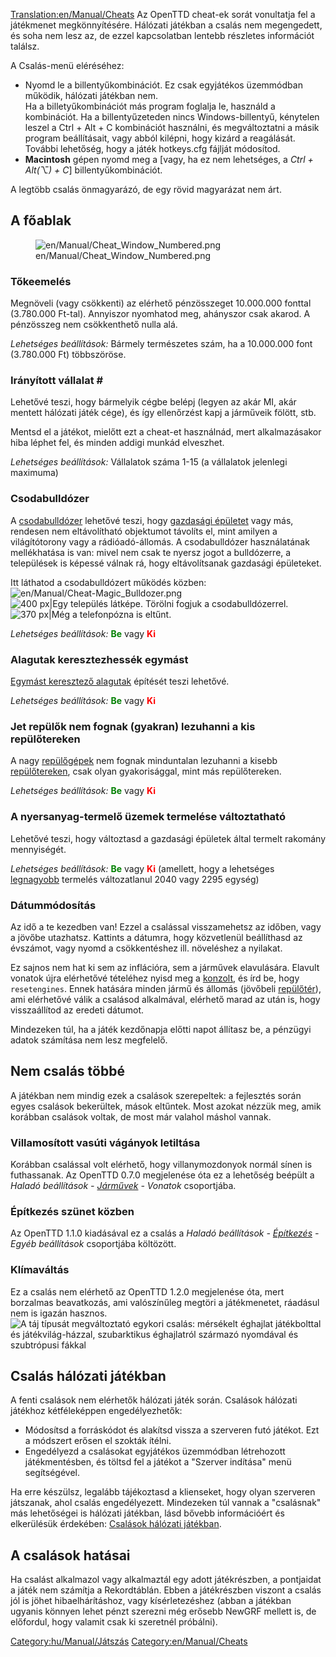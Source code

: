 [[Translation:en/Manual/Cheats]]
{{hu/Manual/Tartalomjegyzék}}{{hu/Figyelmeztetés| Cheat-ek használatával elárulod versenytársaidat. Tartsd szem előtt, hogy egy ilyen szégyenfoltra emlékeztetni fognak akár az örökkévalóságig is (ami azt is jelenti, hogy játékmentésed tárolja a cheat-használatot).}}
Az OpenTTD cheat-ek sorát vonultatja fel a játékmenet megkönnyítésére. Hálózati játékban a csalás nem megengedett, és soha nem lesz az, de ezzel kapcsolatban lentebb részletes információt találsz.


A Csalás-menü eléréséhez:
*Nyomd le a {{en/Keypress|Ctrl|Alt|C}} billentyűkombinációt. Ez csak egyjátékos üzemmódban működik, hálózati játékban nem. <br>Ha a billetyűkombinációt más program foglalja le, használd a {{en/Keypress|Ctrl|Alt|Win|C}} kombinációt. Ha a billentyűzeteden nincs Windows-billentyű, kénytelen leszel a Ctrl + Alt + C kombinációt használni, és megváltoztatni a másik program beállításait, vagy abból kilépni, hogy kizárd a reagálását. További lehetőség, hogy a játék hotkeys.cfg fájlját módosítod.
*'''Macintosh''' gépen nyomd meg a{{en/Keypress|Control|Cmd|C}} [vagy, ha ez nem lehetséges, a ''Ctrl + Alt(⌥) + C''] billentyűkombinációt.

A legtöbb csalás önmagyarázó, de egy rövid magyarázat nem árt.

==A főablak==

[[File:en/Manual/Cheat Window Numbered.png|frame|center]]


===Tőkeemelés===
Megnöveli (vagy csökkenti) az elérhető pénzösszeget 10.000.000 fonttal (3.780.000 Ft-tal). Annyiszor nyomhatod meg, ahányszor csak akarod. A pénzösszeg nem csökkenthető nulla alá.

''Lehetséges beállítások:'' Bármely természetes szám, ha a 10.000.000 font (3.780.000 Ft) többszöröse.

===Irányított vállalat #===
Lehetővé teszi, hogy bármelyik cégbe belépj (legyen az akár MI, akár mentett hálózati játék cége), és így ellenőrzést kapj a járműveik fölött, stb.

Mentsd el a játékot, mielőtt ezt a cheat-et használnád, mert alkalmazásakor hiba léphet fel, és minden addigi munkád elveszhet.

''Lehetséges beállítások:'' Vállalatok száma 1-15 (a vállalatok jelenlegi maximuma)

===Csodabulldózer===
A [[hu/Csodabulldózer|csodabulldózer]] lehetővé teszi, hogy [[hu/Manual/Gazdasági épületek|gazdasági épületet]] vagy más, rendesen nem eltávolítható objektumot távolíts el, mint amilyen a világítótorony vagy a rádióadó-állomás. A csodabulldózer használatának mellékhatása is van: mivel nem csak te nyersz jogot a bulldózerre, a települések is képessé válnak rá, hogy eltávolítsanak gazdasági épületeket. 

Itt láthatod a csodabulldózert működés közben: [[File:en/Manual/Cheat-Magic Bulldozer.png]]
[[File:en/Manual/Town Before.png|thumb|left|400 px|Egy település látképe. Törölni fogjuk a csodabulldózerrel.]]
[[File:en/Manual/Town After.png|thumb|center|370 px|Még a telefonpózna is eltűnt.]]
{{en/-}}

''Lehetséges beállítások:'' <span style="color:green">'''Be'''</span> vagy <span style="color:red">'''Ki'''</span>

===Alagutak keresztezhessék egymást===
[[hu/Keresztező alagutak|Egymást keresztező alagutak]] építését teszi lehetővé.

''Lehetséges beállítások:'' <span style="color:green">'''Be'''</span> vagy <span style="color:red">'''Ki'''</span>

===Jet repülők nem fognak (gyakran) lezuhanni a kis repülőtereken===
A nagy [[hu/Repülőgépek|repülőgépek]] nem fognak minduntalan lezuhanni a kisebb [[hu/Manual/Repülőterek#lezuhanas|repülőtereken]], csak olyan gyakorisággal, mint más repülőtereken.

''Lehetséges beállítások:'' <span style="color:green">'''Be'''</span> vagy <span style="color:red">'''Ki'''</span>

===A nyersanyag-termelő üzemek termelése változtatható===
Lehetővé teszi, hogy változtasd a gazdasági épületek által termelt rakomány mennyiségét.

''Lehetséges beállítások:'' <span style="color:green">'''Be'''</span> vagy <span style="color:red">'''Ki'''</span> (amellett, hogy a lehetséges [[hu/Manual/Game Mechanics/Main Page#az-egyenletes-gazdasag-szabalyai|legnagyobb]] termelés változatlanul 2040 vagy 2295 egység)

===Dátummódosítás===
Az idő a te kezedben van! Ezzel a csalással visszamehetsz az időben, vagy a jövőbe utazhatsz. Kattints a dátumra, hogy közvetlenül beállíthasd az évszámot, vagy nyomd a csökkentéshez ill. növeléshez a nyilakat.

Ez sajnos nem hat ki sem az inflációra, sem a járművek elavulására. Elavult vonatok újra elérhetővé tételéhez nyisd meg a [[hu/Konzol|konzolt]], és írd be, hogy <code>resetengines</code>. Ennek hatására minden jármű és állomás (jövőbeli [[hu/Manual/Repülőterek|repülőtér]]), ami elérhetővé válik a csalásod alkalmával, elérhető marad az után is, hogy visszaállítod az eredeti dátumot.

Mindezeken túl, ha a játék kezdőnapja előtti napot állítasz be, a pénzügyi adatok számítása nem lesz megfelelő.

==Nem csalás többé==
A játékban nem mindig ezek a csalások szerepeltek: a fejlesztés során egyes csalások bekerültek, mások eltűntek. Most azokat nézzük meg, amik korábban csalások voltak, de most már valahol máshol vannak.

===Villamosított vasúti vágányok letiltása===
Korábban csalással volt elérhető, hogy villanymozdonyok normál sínen is futhassanak. Az OpenTTD 0.7.0 megjelenése óta ez a lehetőség beépült a ''Haladó beállítások - [[hu/Haladó beállítások/Járművek#vonatok|Járművek]] - Vonatok'' csoportjába. 

===Építkezés szünet közben===
Az OpenTTD 1.1.0 kiadásával ez a csalás a ''Haladó beállítások - [[hu/Haladó beállítások/Építkezés#epitkezes-egyeb-beallitasok|Építkezés]] - Egyéb beállítások'' csoportjába költözött.

===Klímaváltás===
Ez a csalás nem elérhető az OpenTTD 1.2.0 megjelenése óta, mert borzalmas beavatkozás, ami valószínűleg megtöri a játékmenetet, ráadásul nem is igazán hasznos.
[[File:en/Manual/Switch climate.png|center|frame|A táj típusát megváltoztató egykori csalás: mérsékelt éghajlat játékbolttal és játékvilág-házzal, szubarktikus éghajlatról származó nyomdával és szubtrópusi fákkal]]


==Csalás hálózati játékban==
A fenti csalások nem elérhetők hálózati játék során. Csalások hálózati játékhoz kétféleképpen engedélyezhetők:
* Módosítsd a forráskódot és alakítsd vissza a szerveren futó játékot. Ezt a módszert erősen el szokták ítélni.
* Engedélyezd a csalásokat egyjátékos üzemmódban létrehozott játékmentésben, és töltsd fel a játékot a "Szerver indítása" menü segítségével.
Ha erre készülsz, legalább tájékoztasd a klienseket, hogy olyan szerveren játszanak, ahol csalás engedélyezett.  Mindezeken túl vannak a "csalásnak" más lehetőségei is hálózati játékban, lásd bővebb információért és elkerülésük érdekében: [[hu/Csalások hálózati játékban|Csalások hálózati játékban]].


==A csalások hatásai==
Ha csalást alkalmazol vagy alkalmaztál egy adott játékrészben, a pontjaidat a játék nem számítja a Rekordtáblán. Ebben a játékrészben viszont a csalás jól is jöhet hibaelhárításhoz, vagy kísérletezéshez (abban a játékban ugyanis könnyen lehet pénzt szerezni még erősebb NewGRF mellett is, de előfordul, hogy valamit csak ki szeretnél próbálni).

[[Category:hu/Manual/Játszás]]
[[Category:en/Manual/Cheats]]